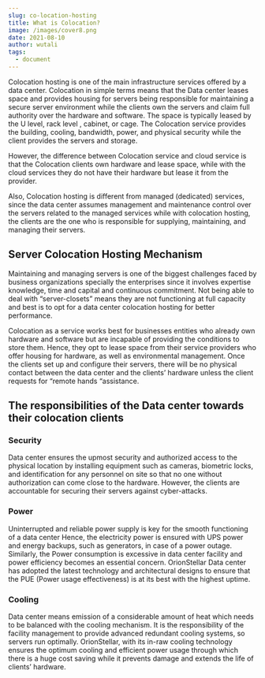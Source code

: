 ```yaml
---
slug: co-location-hosting
title: What is Colocation?
image: /images/cover8.png
date: 2021-08-10
author: wutali
tags:
  - document
---
```


Colocation hosting is one of the main infrastructure services offered by a data center. Colocation in simple terms means that the Data center leases space and provides housing for servers being responsible for maintaining a secure server environment while the clients own the servers and claim full authority over the hardware and software. The space is typically leased by the U level, rack level , cabinet, or cage. The Colocation service provides the building, cooling, bandwidth, power, and physical security while the client provides the servers and storage.

However, the difference between Colocation service and cloud service is that the Colocation clients own hardware and lease space, while with the cloud services they do not have their hardware but lease it from the provider. 

Also, Colocation hosting is different from managed (dedicated) services, since the data center assumes management and maintenance control over the servers related to the managed services while with colocation hosting, the clients are the one who is responsible for supplying, maintaining, and managing their servers.

## Server Colocation Hosting Mechanism

Maintaining and managing servers is one of the biggest challenges faced by business organizations specially the enterprises since it involves expertise knowledge, time and capital and continuous commitment. Not being able to deal with “server-closets” means they are not functioning at full capacity and best is to opt for a data center colocation hosting for better performance.

Colocation as a service works best for businesses entities who already own hardware and software but are incapable of providing the conditions to store them. Hence, they opt to lease space from their service providers who offer housing for hardware, as well as environmental management.
Once the clients set up and configure their servers, there will be no physical contact between the data center and the clients’ hardware unless the client requests for “remote hands “assistance.

## The responsibilities of the Data center towards their colocation clients 

### Security

Data center ensures the upmost security and authorized access to the physical location by installing equipment such as cameras, biometric locks, and identification for any personnel on site so that no one without authorization can come close to the hardware. However, the clients are accountable for securing their servers against cyber-attacks. 

### Power

Uninterrupted and reliable power supply is key for the smooth functioning of a data center   Hence, the electricity power is ensured with UPS power and energy backups, such as generators, in case of a power outage. Similarly, the Power consumption is excessive in data center facility and power efficiency becomes an essential concern. OrionStellar Data center has adopted the latest technology and architectural designs to ensure that the PUE (Power usage effectiveness) is at its best with the highest uptime.

### Cooling

Data center means emission of a considerable amount of heat which needs to be balanced with the cooling mechanism. It is the responsibility of the facility management to provide advanced redundant cooling systems, so servers run optimally. OrionStellar, with its in-raw cooling technology ensures the optimum cooling and efficient power usage through which there is a huge cost saving while it prevents damage and extends the life of clients’ hardware.
